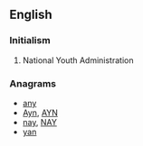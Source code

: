 ==English==

===Initialism===
{{head|en|initialism}}

# {{context|US|lang=en}} National Youth Administration

===Anagrams===
* [[any#English|any]] 
* [[Ayn#English|Ayn]], [[AYN#English|AYN]]
* [[nay#English|nay]], [[NAY#English|NAY]]
* [[yan#English|yan]]